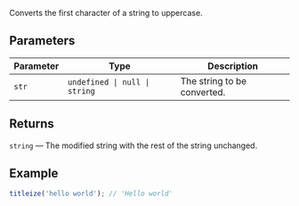 Converts the first character of a string to uppercase.

## Parameters

| Parameter | Type                                     | Description                 |
| --------- | ---------------------------------------- | --------------------------- |
| `str`     | <code>undefined \| null \| string</code> | The string to be converted. |

## Returns

`string` — The modified string with the rest of the string unchanged.

## Example

```ts
titleize('hello world'); // 'Hello world'
```
